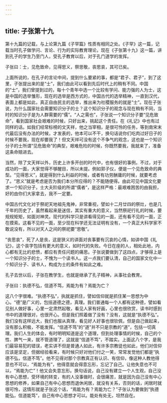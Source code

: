 ```yaml
---
---
---
```

title: 子张第十九
---




第十九篇的记载，与上论第九篇《子罕篇》性质有相同之处。《子罕》这一篇，记载当时孔子做学问、言论、行为的实际教育理论，现在《子张第十九》这一篇，讲到孔子的学生乃至门人，受孔子教育以后，对于孔门道学的发挥。

子张曰：士，见危致命，见得思义，祭思敬，丧思哀，其可已矣。

上面所说的，在孔子的言论中间，提到什么要紧的事，都是“君子、君子”，到了这里，子张提出来的是“士”，我们由此可以看到先后时代上的稍有不同。中国的“士”，我们曾提到过的，每十个青年中选一个比较有学问、能力强的人为士，这是中国的选举雏形，现在的选举是西方式的，中国古代的选举精神，一直到汉代，表面上都是如此，真正自由民主的选举，推出来为社稷服务的就是“士”。现在子张说，为什么国家社会需要知识分子的士？这个知识分子的观念与现在稍有不同，当时的知识分子是为人群需要的“儒”。“人之需也”，子张说一个知识分子要“见危致命”，看到国家社会艰难的时候，只好出来，挑起这个责任。在《礼记》中也有过同样的话。如我们经常标榜的文天祥，他之当宰相，是很可怜的任务，等到南宋末代最后没有办法的时候，才发表的，他本可以不干，换句话说你们吃肉过好日子的时候不要我，现在却要我了！但文天祥可没有这个不争气的观念，这也是一个知识分子的士所谓“见危致命”的典型，艰难危险的时候，你既然要我，我就来了，准备这条命赔进去。

当然，除了文天祥以外，历史上许多开创的时代中，也有很好的事例，不过，对于成功的一面，大家觉得不够醒目，所以未提。例如郭子仪，便是一个见危致命的典型。“见得思义”，就是得到什么利益的时候，或者有功劳酬庸的时候，就要考虑了。“思义”就是考虑是否为我们本分所应得的？不能随便得。由此可见中国文化要求一个知识分子，士大夫阶级的所谓“儒者”，是这样严格：最艰难困苦的由我担，好的由你们大家拿去，我不一定要。

中国古代文化对于祭祀天地祖先鬼神，非常重视，譬如十二月廿四的祭灶，也是几千年的历史了，虽然看起来是迷信，其实有重大的意义，当然祭祀行礼的时候，要规规矩矩，如面对神灵。现代的科学只是讲看得见的一面，还有看不见的一面，正在摸索。这看不见的一面，至少现在科学还无法证明有没有，一个真正大科学家不敢说没有，所以对天人之间的祭祀要“思敬”。

“丧思哀”，死了人是丧，这是狭义的讲面对丧事要有沉哀的心情，如讲中国《礼记》，这个丧字包括有更大的意义，如时代的失败。今日在座的人，相处此地，内心都有无比的悲愤，都应有责任问题的痛思。子张说要做到了这四点，才够得上是一个知识分子的士，不愧为一个读书人。这一点我们要认清，自己的国家文化中一个知识分子、读书人，构成为士的条件有如此之难。

孔子去世以后，子张在教学生，也就是继承了孔子精神，从事社会教育。

子张曰：执德不弘，信道不笃，焉能为有？焉能为亡？

这八个字很难。“执德不弘”，执就是抓住，譬如信仰就是抓住某一思想为中心。“德”是广义的，包括道德之德，真理。我们普通每一个人都有这种德，譬如看见别人做好事，心里一定肃然起敬，看见人家有好画，心里也很欣赏，读书时感到书中的道理很对，也很开心。但是我们照着做了没有？没有，这就是“执德不弘”。我们没有这样远大，我们也服从真理，看见好人好事也很钦佩，但是自己做起来，没有那么积极，不能发挥。“信道不笃”的“道”并不只是宗教的“道”，包括一切真理。我们人生的体会，有时明明知道是这个道理，但到处理事情的时候，自己的个性、脾气一来，就不管道理了，这就是“信道不笃”，不踏实。上面这八个字，是我们最容易犯的错误，老实讲不但是普通人如此，有许多宗教徒也如此，他们对信仰应该是坚定，但据经验看来，有时候只好对他们付之一笑，常常发觉他们都是“执德不弘，信道不笃”。他不见得对那个宗教真正有认识、有信仰，像这种人教他得意也不可以，“焉能为有”，他得意就会得意忘形，忘记了自己。让他失意也不可以，“焉能为亡”！他又会失意忘形。换句话说，自己没有建立一个人生观，自己没有中心思想，受环境的转变，有的人没事做时，会很痛苦，就是因为自己没有中心思想的修养，如果自己有中心思想而退休闲居，就没有关系，否则的话，闲居时就很可怜，这情形就是子张这个话，“焉能为有？焉能为亡？”子张认为要做到“执德能弘，信道能笃”，自己有中心思想才可以。能处有处无，坦然自在。